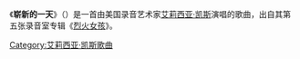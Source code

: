 {{Infobox single
| Name           = 崭新的一天
| Artist         = [[艾莉西亚·凯斯|艾莉西亚·凯斯]]
| Album          = [[烈火女孩_(专辑)|烈火女孩]]
| Cover          = <!-- 檔案不存在 Aliciiakeysnewday.png ，可從英文維基百科取得 -->
| Border         = yes
| Genre          = [[当代R&B|R&B]]
| Released       = {{start date|2013|02|21}}
| Length         = {{duration|m=4|s=2}}
| Label          = [[RCA_Records|RCA]]
| Writer         = {{flat list|
*Alicia Keys
*[[Swizz_Beatz|Kasseem Dean]]
*Trevor Lawrence, Jr.
*[[Dr._Dre|Dr. Dre]]
*Andre Brissett
*[[Sevyn_Streeter|Amber Streeter]]}}
| Producer       = {{flat list|
*[[Swizz_Beatz|Swizz Beatz]]
*[[Dr._Dre|Dr. Dre]]}}
| Last single    = {{ubl|"[[Brand_New_Me_(song)|Brand New Me]]"|(2012)}}
| This single    = {{ubl|"'''New Day'''"|(2013)}}
| Next single    = {{ubl|"[[Fire_We_Make|Fire We Make]]"|(2013)}}
}}

《'''崭新的一天'''》（{{lang-en|''New Day''}}）是一首由美国录音艺术家[[艾莉西亚·凯斯|艾莉西亚·凯斯]]演唱的歌曲，出自其第五张录音室专辑《[[烈火女孩_(专辑)|烈火女孩]]》。

{{艾莉西亚·凯斯单曲}}

[[Category:艾莉西亚·凯斯歌曲|Category:艾莉西亚·凯斯歌曲]]
